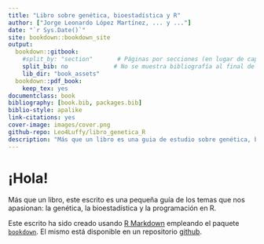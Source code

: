```yaml
--- 
title: "Libro sobre genética, bioestadística y R"
author: ["Jorge Leonardo López Martínez, ... y ..."]
date: "`r Sys.Date()`"
site: bookdown::bookdown_site
output:
  bookdown::gitbook:
    #split_by: "section"       # Páginas por secciones (en lugar de capítulos)
    split_bib: no             # No se muestra bibliografía al final de cada página
    lib_dir: "book_assets"
  bookdown::pdf_book:
    keep_tex: yes
documentclass: book
bibliography: [book.bib, packages.bib]
biblio-style: apalike
link-citations: yes
cover-image: images/cover.png
github-repo: Leo4Luffy/libro_genetica_R
description: "Más que un libro es una guia de estudio sobre genética, bioestadística y R."
---
```


# ¡Hola! {-}

Más que un libro, este escrito es una pequeña guía de los temas que nos apasionan: la genética, la bioestadística y la programación en R.

Este escrito ha sido creado usando [R Markdown](https://rmarkdown.rstudio.com/) empleando el paquete [`bookdown`](https://bookdown.org/yihui/bookdown/). El mismo está disponible en un repositorio [github](https://github.com/Leo4Luffy/libro_genetica_R). 